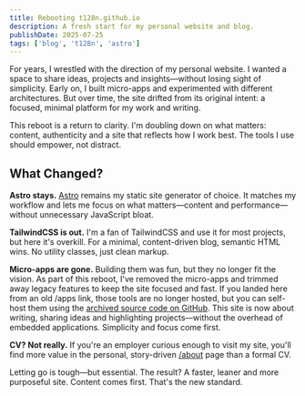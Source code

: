 ```yaml
---
title: Rebooting t128n.github.io
description: A fresh start for my personal website and blog.
publishDate: 2025-07-25
tags: ['blog', 't128n', 'astro']
---
```


For years, I wrestled with the direction of my personal website. I wanted a space to share ideas, projects and insights—without losing sight of simplicity. Early on, I built micro-apps and experimented with different architectures. But over time, the site drifted from its original intent: a focused, minimal platform for my work and writing.

This reboot is a return to clarity. I'm doubling down on what matters: content, authenticity and a site that reflects how I work best. The tools I use should empower, not distract.

## What Changed?

**Astro stays.** [Astro](https://astro.build/) remains my static site generator of choice. It matches my workflow and lets me focus on what matters—content and performance—without unnecessary JavaScript bloat.

**TailwindCSS is out.** I'm a fan of TailwindCSS and use it for most projects, but here it's overkill. For a minimal, content-driven blog, semantic HTML wins. No utility classes, just clean markup.

**Micro-apps are gone.** Building them was fun, but they no longer fit the vision. As part of this reboot, I've removed the micro-apps and trimmed away legacy features to keep the site focused and fast. If you landed here from an old /apps link, those tools are no longer hosted, but you can self-host them using the [archived source code on GitHub](https://github.com/t128n/t128n.github.io.archive). This site is now about writing, sharing ideas and highlighting projects—without the overhead of embedded applications. Simplicity and focus come first.

**CV? Not really.** If you're an employer curious enough to visit my site, you'll find more value in the personal, story-driven [/about](https://t128n.github.io/about) page than a formal CV.


Letting go is tough—but essential. The result? A faster, leaner and more purposeful site. Content comes first. That's the new standard.